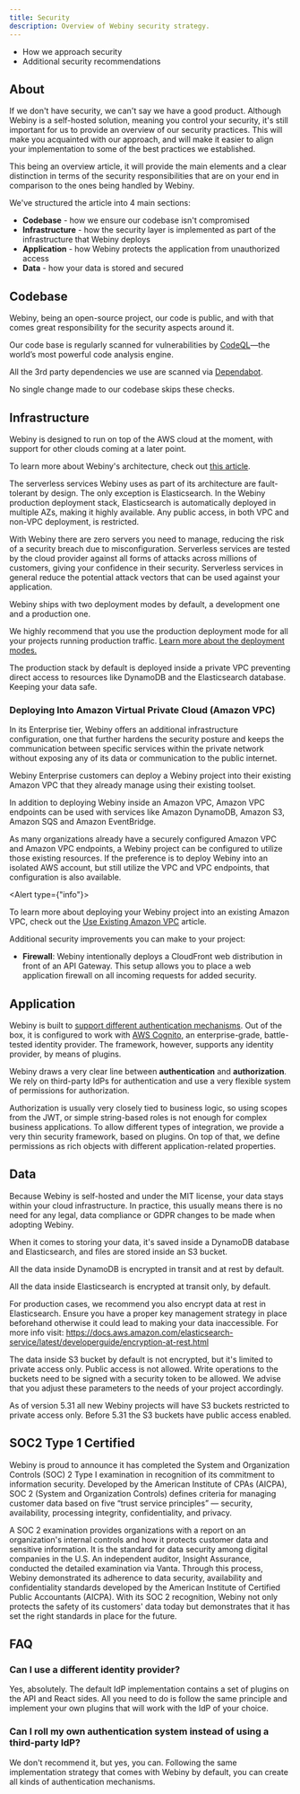 ```yaml
---
title: Security
description: Overview of Webiny security strategy.
---
```



<Alert type="success" title="What You’ll Learn">

- How we approach security
- Additional security recommendations

</Alert>

## About

If we don't have security, we can't say we have a good product. Although Webiny is a self-hosted solution, meaning you control your security, it's still important for us to provide an overview of our security practices. This will make you acquainted with our approach, and will make it easier to align your implementation to some of the best practices we established.

This being an overview article, it will provide the main elements and a clear distinction in terms of the security responsibilities that are on your end in comparison to the ones being handled by Webiny.

We've structured the article into 4 main sections:

- **Codebase** - how we ensure our codebase isn't compromised
- **Infrastructure** - how the security layer is implemented as part of the infrastructure that Webiny deploys
- **Application** - how Webiny protects the application from unauthorized access
- **Data** - how your data is stored and secured

## Codebase

Webiny, being an open-source project, our code is public, and with that comes great responsibility for the security aspects around it.

Our code base is regularly scanned for vulnerabilities by [CodeQL](https://securitylab.github.com/tools/codeql)—the world’s most powerful code analysis engine.

All the 3rd party dependencies we use are scanned via [Dependabot](https://dependabot.com).

No single change made to our codebase skips these checks.

## Infrastructure

Webiny is designed to run on top of the AWS cloud at the moment, with support for other clouds coming at a later point.

<Alert type="info" title="Webiny Architecture">

To learn more about Webiny's architecture, check out [this article](/docs/{version}/architecture/introduction).

</Alert>

The serverless services Webiny uses as part of its architecture are fault-tolerant by design. The only exception is Elasticsearch. In the Webiny production deployment stack, Elasticsearch is automatically deployed in multiple AZs, making it highly available. Any public access, in both VPC and non-VPC deployment, is restricted.

With Webiny there are zero servers you need to manage, reducing the risk of a security breach due to misconfiguration. Serverless services are tested by the cloud provider against all forms of attacks across millions of customers, giving your confidence in their security. Serverless services in general reduce the potential attack vectors that can be used against your application.

Webiny ships with two deployment modes by default, a development one and a production one.

<Alert type="warning" title="Use the right deployment mode">

We highly recommend that you use the production deployment mode for all your projects running production traffic. [Learn more about the deployment modes.](/docs/{version}/architecture/deployment-modes/introduction)

</Alert>

The production stack by default is deployed inside a private VPC preventing direct access to resources like DynamoDB and the Elasticsearch database. Keeping your data safe.

### Deploying Into Amazon Virtual Private Cloud (Amazon VPC)

In its Enterprise tier, Webiny offers an additional infrastructure configuration, one that further hardens the security posture and keeps the communication between specific services within the private network without exposing any of its data or communication to the public internet. 

Webiny Enterprise customers can deploy a Webiny project into their existing Amazon VPC that they already manage using their existing toolset. 

In addition to deploying Webiny inside an Amazon VPC, Amazon VPC endpoints can be used with services like Amazon DynamoDB, Amazon S3, Amazon SQS and Amazon EventBridge. 

As many organizations already have a securely configured Amazon VPC and Amazon VPC endpoints, a Webiny project can be configured to utilize those existing resources. If the preference is to deploy Webiny into an isolated AWS account, but still utilize the VPC and VPC endpoints, that configuration is also available. 

<Alert type={"info"}>

  To learn more about deploying your Webiny project into an existing Amazon VPC, check out the [Use Existing Amazon VPC](/docs/{version}/enterprise/use-existing-amazon-vpc) article.

</Alert>

Additional security improvements you can make to your project:

- **Firewall**: Webiny intentionally deploys a CloudFront web distribution in front of an API Gateway. This setup allows you to place a web application firewall on all incoming requests for added security.

## Application

Webiny is built to [support different authentication mechanisms](/docs/{version}/overview/features/sso-and-custom-authenticators). Out of the box, it is configured to work with [AWS Cognito](https://aws.amazon.com/cognito/), an enterprise-grade, battle-tested identity provider. The framework, however, supports any identity provider, by means of plugins.

Webiny draws a very clear line between **authentication** and **authorization**. We rely on third-party IdPs for authentication and use a very flexible system of permissions for authorization.

Authorization is usually very closely tied to business logic, so using scopes from the JWT, or simple string-based roles is not enough for complex business applications. To allow different types of integration, we provide a very thin security framework, based on plugins. On top of that, we define permissions as rich objects with different application-related properties.

## Data

Because Webiny is self-hosted and under the MIT license, your data stays within your cloud infrastructure. In practice, this usually means there is no need for any legal, data compliance or GDPR changes to be made when adopting Webiny.

When it comes to storing your data, it's saved inside a DynamoDB database and Elasticsearch, and files are stored inside an S3 bucket.

All the data inside DynamoDB is encrypted in transit and at rest by default.

All the data inside Elasticsearch is encrypted at transit only, by default.

<Alert type="info" title="Elasticsearch Encrypt at rest">

For production cases, we recommend you also encrypt data at rest in Elasticsearch. Ensure you have a proper key management strategy in place beforehand otherwise it could lead to making your data inaccessible. For more info visit: https://docs.aws.amazon.com/elasticsearch-service/latest/developerguide/encryption-at-rest.html

</Alert>

The data inside S3 bucket by default is not encrypted, but it's limited to private access only. Public access is not allowed. Write operations to the buckets need to be signed with a security token to be allowed. We advise that you adjust these parameters to the needs of your project accordingly.

<Alert type="info" title="Making S3 private">

As of version 5.31 all new Webiny projects will have S3 buckets restricted to private access only. Before 5.31 the S3 buckets have public access enabled.

</Alert>

## SOC2 Type 1 Certified

Webiny is proud to announce it has completed the System and Organization Controls (SOC) 2 Type I examination in recognition of its commitment to information security. Developed by the American Institute of CPAs (AICPA), SOC 2 (System and Organization Controls) defines criteria for managing customer data based on five “trust service principles” — security, availability, processing integrity, confidentiality, and privacy.

A SOC 2 examination provides organizations with a report on an organization's internal controls and how it protects customer data and sensitive information. It is the standard for data security among digital companies in the U.S.
An independent auditor, Insight Assurance, conducted the detailed examination via Vanta. Through this process, Webiny demonstrated its adherence to data security, availability and confidentiality standards developed by the American Institute of Certified Public Accountants (AICPA). With its SOC 2 recognition, Webiny not only protects the safety of its customers' data today but demonstrates that it has set the right standards in place for the future.

## FAQ

### Can I use a different identity provider?

Yes, absolutely. The default IdP implementation contains a set of plugins on the API and React sides. All you need to do is follow the same principle and implement your own plugins that will work with the IdP of your choice.

### Can I roll my own authentication system instead of using a third-party IdP?

We don't recommend it, but yes, you can. Following the same implementation strategy that comes with Webiny by default, you can create all kinds of authentication mechanisms.
